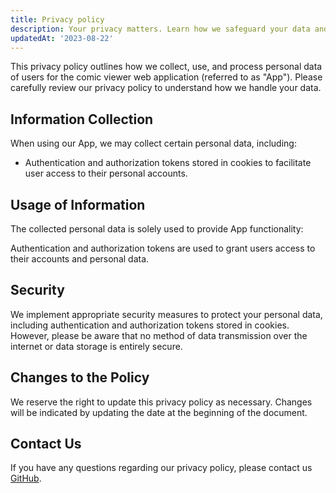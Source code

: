 ```yaml
---
title: Privacy policy
description: Your privacy matters. Learn how we safeguard your data and ensure a secure online experience. Explore our commitment to your information.
updatedAt: '2023-08-22'
---
```


This privacy policy outlines how we collect, use, and process personal data of users for the comic viewer web application (referred to as "App"). Please carefully review our privacy policy to understand how we handle your data.

## Information Collection

When using our App, we may collect certain personal data, including:

- Authentication and authorization tokens stored in cookies to facilitate user access to their personal accounts.

## Usage of Information

The collected personal data is solely used to provide App functionality:

Authentication and authorization tokens are used to grant users access to their accounts and personal data.

## Security

We implement appropriate security measures to protect your personal data, including authentication and authorization tokens stored in cookies. However, please be aware that no method of data transmission over the internet or data storage is entirely secure.

## Changes to the Policy

We reserve the right to update this privacy policy as necessary. Changes will be indicated by updating the date at the beginning of the document.

## Contact Us

If you have any questions regarding our privacy policy, please contact us [GitHub](https://github.com/EDMIGHT).
